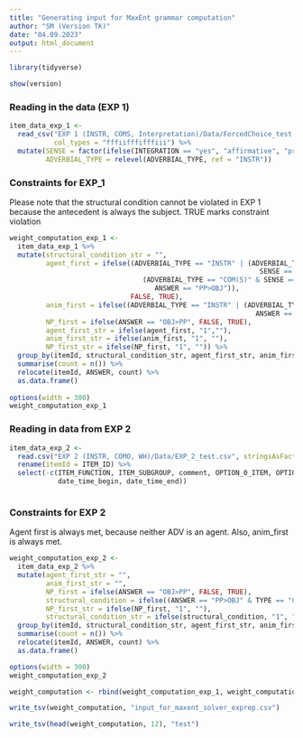 ```yaml
---
title: "Generating input for MaxEnt grammar computation"
author: "SM (Version TK)"
date: "04.09.2023"
output: html_document
---
```


```r
library(tidyverse)

show(version)
```

### Reading in the data (EXP 1)

```r
item_data_exp_1 <- 
  read_csv("EXP 1 (INSTR, COMS, Interpretation)/Data/ForcedChoice_test.csv", 
           col_types = "fffiifffifffiii") %>%
  mutate(SENSE = factor(ifelse(INTEGRATION == "yes", "affirmative", "privative")),
         ADVERBIAL_TYPE = relevel(ADVERBIAL_TYPE, ref = "INSTR"))

```

### Constraints for EXP_1

Please note that the structural condition cannot be violated in EXP 1 because the antecedent is always the subject. TRUE marks constraint violation

```r

weight_computation_exp_1 <-
  item_data_exp_1 %>%
  mutate(structural_condition_str = "",
         agent_first = ifelse((ADVERBIAL_TYPE == "INSTR" | (ADVERBIAL_TYPE == "COM(S)" & 
                                                              SENSE == "privative") | 
                                 (ADVERBIAL_TYPE == "COM(S)" & SENSE == "affirmative" & 
                                    ANSWER == "PP>OBJ")), 
                              FALSE, TRUE),
         anim_first = ifelse((ADVERBIAL_TYPE == "INSTR" | (ADVERBIAL_TYPE == "COM(S)" & 
                                                             ANSWER == "PP>OBJ")), FALSE, TRUE),
         NP_first = ifelse(ANSWER == "OBJ>PP", FALSE, TRUE),
         agent_first_str = ifelse(agent_first, "1",""),
         anim_first_str = ifelse(anim_first, "1", ""),
         NP_first_str = ifelse(NP_first, "1", "")) %>%
  group_by(itemId, structural_condition_str, agent_first_str, anim_first_str, NP_first_str, ANSWER) %>%
  summarise(count = n()) %>%
  relocate(itemId, ANSWER, count) %>%
  as.data.frame()
  
options(width = 300)
weight_computation_exp_1
```

### Reading in data from EXP 2

```r
item_data_exp_2 <- 
  read.csv("EXP 2 (INSTR, COMO, WH)/Data/EXP_2_test.csv", stringsAsFactors = TRUE) %>%
  rename(itemId = ITEM_ID) %>%
  select(-c(ITEM_FUNCTION, ITEM_SUBGROUP, comment, OPTION_0_ITEM, OPTION_1_ITEM, 
            date_time_begin, date_time_end))



```

### Constraints for EXP 2

Agent first is always met, because neither ADV is an agent. Also, anim_first is always met.

```r

weight_computation_exp_2 <-
  item_data_exp_2 %>%
  mutate(agent_first_str = "",
         anim_first_str = "",
         NP_first = ifelse(ANSWER == "OBJ>PP", FALSE, TRUE),
         structural_condition = ifelse((ANSWER == "PP>OBJ" & TYPE == "COM(O)"), TRUE, FALSE),
         NP_first_str = ifelse(NP_first, "1", ""),
         structural_condition_str = ifelse(structural_condition, "1", "")) %>%
  group_by(itemId, structural_condition_str, agent_first_str, anim_first_str, NP_first_str, ANSWER) %>%
  summarise(count = n()) %>%
  relocate(itemId, ANSWER, count) %>%
  as.data.frame()

options(width = 300)
weight_computation_exp_2

weight_computation <- rbind(weight_computation_exp_1, weight_computation_exp_2)
```

```r

write_tsv(weight_computation, "input_for_maxent_solver_exprep.csv")

write_tsv(head(weight_computation, 12), "test")


```